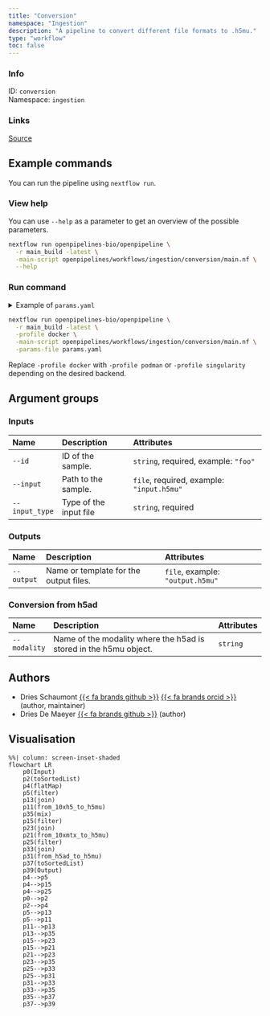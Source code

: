 ```yaml
---
title: "Conversion"
namespace: "Ingestion"
description: "A pipeline to convert different file formats to .h5mu."
type: "workflow"
toc: false
---
```


::: {.column-margin}

### Info

ID: `conversion`  
Namespace: `ingestion`

### Links
[Source](https://github.com/openpipelines-bio/openpipeline/blob/main_build/openpipelines/workflows/ingestion/conversion){.btn-action .btn-sm .btn-info .btn role="button"}

:::



## Example commands

You can run the pipeline using `nextflow run`.

### View help

You can use `--help` as a parameter to get an overview of the possible parameters.

```bash
nextflow run openpipelines-bio/openpipeline \
  -r main_build -latest \
  -main-script openpipelines/workflows/ingestion/conversion/main.nf \
  --help
```

### Run command

<details>
<summary>Example of `params.yaml`</summary>
```yaml
# Inputs
id: # please fill in - example: "foo"
input: # please fill in - example: ["input.h5mu"]
input_type: # please fill in - example: "foo"

# Outputs
# output: "$id.$key.output.h5mu"

# Conversion from h5ad
# modality: ["foo"]

# Nextflow input-output arguments
publish_dir: # please fill in - example: "output/"
# param_list: "my_params.yaml"
```
</details>

```bash
nextflow run openpipelines-bio/openpipeline \
  -r main_build -latest \
  -profile docker \
  -main-script openpipelines/workflows/ingestion/conversion/main.nf \
  -params-file params.yaml
```

:::{.callout-note}
Replace `-profile docker` with `-profile podman` or `-profile singularity` depending on the desired backend.
:::

## Argument groups

### Inputs

|Name           |Description            |Attributes                                |
|:--------------|:----------------------|:-----------------------------------------|
|`--id`         |ID of the sample.      |`string`, required, example: `"foo"`      |
|`--input`      |Path to the sample.    |`file`, required, example: `"input.h5mu"` |
|`--input_type` |Type of the input file |`string`, required                        |


### Outputs

|Name       |Description                            |Attributes                       |
|:----------|:--------------------------------------|:--------------------------------|
|`--output` |Name or template for the output files. |`file`, example: `"output.h5mu"` |


### Conversion from h5ad

|Name         |Description                                                       |Attributes |
|:------------|:-----------------------------------------------------------------|:----------|
|`--modality` |Name of the modality where the h5ad is stored in the h5mu object. |`string`   |

## Authors

  * Dries Schaumont [{{< fa brands github >}}](https://github.com/DriesSchaumont) [{{< fa brands orcid >}}](https://orcid.org/0000-0002-4389-0440) (author, maintainer)
  * Dries De Maeyer [{{< fa brands github >}}](https://github.com/ddemaeyer) (author)

## Visualisation

```mermaid
%%| column: screen-inset-shaded
flowchart LR
    p0(Input)
    p2(toSortedList)
    p4(flatMap)
    p5(filter)
    p13(join)
    p11(from_10xh5_to_h5mu)
    p35(mix)
    p15(filter)
    p23(join)
    p21(from_10xmtx_to_h5mu)
    p25(filter)
    p33(join)
    p31(from_h5ad_to_h5mu)
    p37(toSortedList)
    p39(Output)
    p4-->p5
    p4-->p15
    p4-->p25
    p0-->p2
    p2-->p4
    p5-->p13
    p5-->p11
    p11-->p13
    p13-->p35
    p15-->p23
    p15-->p21
    p21-->p23
    p23-->p35
    p25-->p33
    p25-->p31
    p31-->p33
    p33-->p35
    p35-->p37
    p37-->p39

```
